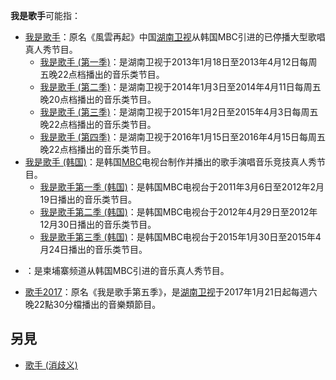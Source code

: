 '''我是歌手'''可能指：
* [[我是歌手|我是歌手]]：原名《風雲再起》中国[[湖南卫视|湖南卫视]]从韩国MBC引进的已停播大型歌唱真人秀节目。
** [[我是歌手_(第一季)|我是歌手 (第一季)]]：是湖南卫视于2013年1月18日至2013年4月12日每周五晚22点档播出的音乐类节目。
** [[我是歌手_(第二季)|我是歌手 (第二季)]]：是湖南卫视于2014年1月3日至2014年4月11日每周五晚20点档播出的音乐类节目。
** [[我是歌手_(第三季)|我是歌手 (第三季)]]：是湖南卫视于2015年1月2日至2015年4月3日每周五晚22点档播出的音乐类节目。
** [[我是歌手_(第四季)|我是歌手 (第四季)]]：是湖南卫视于2016年1月15日至2016年4月15日每周五晚22点档播出的音乐类节目。
* [[我是歌手_(韩国)|我是歌手 (韩国)]]：是韩国[[文化廣播_(韓國)|MBC]]电视台制作并播出的歌手演唱音乐竞技真人秀节目。
** [[我是歌手第一季_(韩国)|我是歌手第一季 (韩国)]]：是韩国MBC电视台于2011年3月6日至2012年2月19日播出的音乐类节目。
** [[我是歌手第二季_(韩国)|我是歌手第二季 (韩国)]]：是韩国MBC电视台于2012年4月29日至2012年12月30日播出的音乐类节目。
** [[我是歌手第三季_(韩国)|我是歌手第三季 (韩国)]]：是韩国MBC电视台于2015年1月30日至2015年4月24日播出的音乐类节目。
* {{link-en|我是歌手 (柬埔寨)|I am a Singer Cambodia}}：是柬埔寨{{link-en|Hang Meas HDTV|Hang Meas HDTV}}频道从韩国MBC引进的音乐真人秀节目。
* [[歌手2017|歌手2017]]：原名《我是歌手第五季》，是[[湖南卫视|湖南卫视]]于2017年1月21日起每週六晚22點30分檔播出的音樂類節目。

==另見==
* [[歌手_(消歧义)|歌手 (消歧义)]]

{{disambig|cat=四字作品消歧义}}